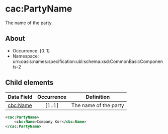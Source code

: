 # cac:PartyName
The name of the party.

## About

* Occurrence: [0..1]
* Namespace: urn:oasis:names:specification:ubl:schema:xsd:CommonBasicComponents-2

## Child elements

| Data Field                                         | Occurrence | Definition |
|----------------------------------------------------|:----------:|------------|
| [cbc:Name](./name.mdx)                        |   [1..1]   | The name of the party |


```xml 
<cac:PartyName>
    <cbc:Name>Company Kor</cbc:Name>
</cac:PartyName>
```